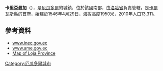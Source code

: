 {{Coord|4|19|12|S|79|33|36|W|display=title}}

'''卡里亞曼加'''（{{lang-es|Cariamanga}}），是[[厄瓜多爾|厄瓜多爾]]的城鎮，位於該國南部，由[[洛哈省|洛哈省]]負責管轄，是[[卡爾瓦斯縣|卡爾瓦斯縣]]的首府，始建於1546年4月29日，海拔高度1950米，2010年人口13,311。

==參考資料==
* [https://web.archive.org/web/20091114085942/http://www.inec.gov.ec/c/document_library/get_file?folderId=717032&name=DLFE-13337.pdf www.inec.gov.ec]
* [https://web.archive.org/web/20090418030625/http://www.ame.gov.ec/directorio/frontEnd/main.php www.ame.gov.ec]
* [http://www.codeso.com/TurismoEcuador/Mapa_Loja.html Map of Loja Province] {{Wayback|url=http://www.codeso.com/TurismoEcuador/Mapa_Loja.html |date=20200219100631 }}

{{Ecuador-geo-stub}}
[[Category:厄瓜多爾城市|Category:厄瓜多爾城市]]